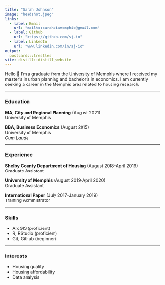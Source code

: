 ```yaml
---
title: "Sarah Johnson"
image: "headshot.jpeg"
links:
  - label: Email
    url: "mailto:sarahviamemphis@gmail.com"
  - label: Github
    url: "https://github.com/sj-io"
  - label: LinkedIn
    url: "www.linkedin.com/in/sj-io"
output:
  postcards::trestles
site: distill::distill_website
---
```


Hello 👋 I'm a graduate from the University of Memphis where I received my master's in urban planning and bachelor's in economics. I am currently seeking a career in the Memphis area related to housing research.

------------------------------------------------------------------------

### Education

**MA, City and Regional Planning** (August 2021)\
University of Memphis

**BBA, Business Economics** (August 2015)\
University of Memphis\
*Cum Laude*

------------------------------------------------------------------------

### Experience

**Shelby County Department of Housing** (August 2018-April 2019)\
Graduate Assistant

**University of Memphis** (August 2019-April 2020)\
Graduate Assistant

**International Paper** (July 2017-January 2019)\
Training Administrator

------------------------------------------------------------------------

### Skills

-   ArcGIS (proficient)
-   R, RStudio (proficient)
-   Git, Github (beginner)

------------------------------------------------------------------------

### Interests

-   Housing quality
-   Housing affordability
-   Data analysis
